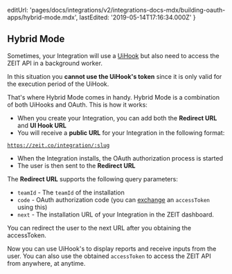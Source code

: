 
  editUrl:
    'pages/docs/integrations/v2/integrations-docs-mdx/building-oauth-apps/hybrid-mode.mdx',
  lastEdited: '2019-05-14T17:16:34.000Z'
}

## Hybrid Mode

Sometimes, your Integration will use a [UiHook](/docs/integrations#introduction/what-is-a-uihook) but also need to access the ZEIT API in a background worker.

In this situation you **cannot use the UiHook's token** since it is only valid for the execution period of the UiHook.

That's where Hybrid Mode comes in handy. Hybrid Mode is a combination of both UiHooks and OAuth. This is how it works:

- When you create your Integration, you can add both the **Redirect URL** and **UI Hook URL**
- You will receive a **public URL** for your Integration in the following format:

<Code>https://zeit.co/integration/:slug</Code>

- When the Integration installs, the OAuth authorization process is started
- The user is then sent to the **Redirect URL**

The **Redirect URL** supports the following query parameters:

- `teamId` - The `teamId` of the installation
- `code` - OAuth authorization code (you can [exchange](https://zeit.co/docs/api#endpoints/oauth2/exchanging-code-for-an-access-token) an `accessToken` using this)
- `next` - The installation URL of your Integration in the ZEIT dashboard.

<Note>
  You can redirect the user to the <InlineCode>next</InlineCode> URL after you
  obtaining the <InlineCode>accessToken</InlineCode>.
</Note>

Now you can use UiHook's to display reports and receive inputs from the user. You can also use the obtained `accessToken` to access the ZEIT API from anywhere, at anytime.
